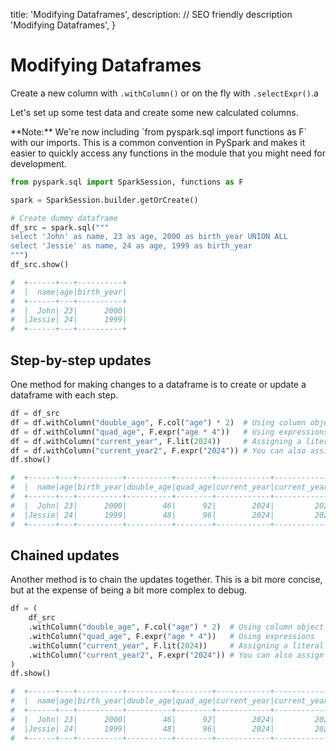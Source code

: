  title: 'Modifying Dataframes',
  description:
    // SEO friendly description
    'Modifying Dataframes',
}

# Modifying Dataframes

Create a new column with `.withColumn()` or on the fly with `.selectExpr()`.a

Let's set up some test data and create some new calculated columns.

<Note>
    **Note:** We're now including `from pyspark.sql import functions as F` with our imports.
    This is a common convention in PySpark and makes it easier to quickly access any functions in the module
    that you might need for development.
</Note>

```python {{title: "PySpark"}}
from pyspark.sql import SparkSession, functions as F

spark = SparkSession.builder.getOrCreate()

# Create dummy dataframe
df_src = spark.sql("""
select 'John' as name, 23 as age, 2000 as birth_year UNION ALL
select 'Jessie' as name, 24 as age, 1999 as birth_year
""")
df_src.show()

#  +------+---+----------+
#  |  name|age|birth_year|
#  +------+---+----------+
#  |  John| 23|      2000|
#  |Jessie| 24|      1999|
#  +------+---+----------+
```

## Step-by-step updates

One method for making changes to a dataframe is to create or update a dataframe with each step.

```python {{title: "Python"}}
df = df_src
df = df.withColumn("double_age", F.col("age") * 2)  # Using column object
df = df.withColumn("quad_age", F.expr("age * 4"))   # Using expressions
df = df.withColumn("current_year", F.lit(2024))     # Assigning a literal value
df = df.withColumn("current_year2", F.expr("2024")) # You can also assign a literal from an expression
df.show()

#  +------+---+----------+----------+--------+------------+-------------+
#  |  name|age|birth_year|double_age|quad_age|current_year|current_year2|
#  +------+---+----------+----------+--------+------------+-------------+
#  |  John| 23|      2000|        46|      92|        2024|         2024|
#  |Jessie| 24|      1999|        48|      96|        2024|         2024|
#  +------+---+----------+----------+--------+------------+-------------+
```

## Chained updates

Another method is to chain the updates together. This is a bit more concise, but at the expense of being a bit more complex to debug.

```python {{title: "Python"}}
df = (
    df_src
    .withColumn("double_age", F.col("age") * 2)  # Using column object
    .withColumn("quad_age", F.expr("age * 4"))   # Using expressions
    .withColumn("current_year", F.lit(2024))     # Assigning a literal value
    .withColumn("current_year2", F.expr("2024")) # You can also assign a literal from an expression
)
df.show()

#  +------+---+----------+----------+--------+------------+-------------+
#  |  name|age|birth_year|double_age|quad_age|current_year|current_year2|
#  +------+---+----------+----------+--------+------------+-------------+
#  |  John| 23|      2000|        46|      92|        2024|         2024|
#  |Jessie| 24|      1999|        48|      96|        2024|         2024|
#  +------+---+----------+----------+--------+------------+-------------+
```
